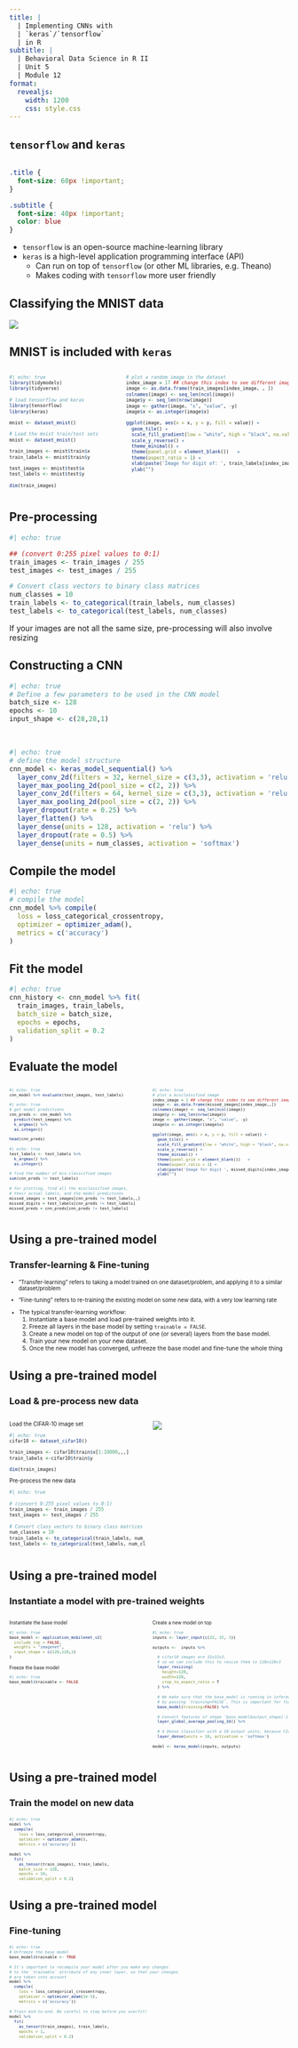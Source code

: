 ```yaml
---
title: |
  | Implementing CNNs with
  | `keras`/`tensorflow`
  | in R
subtitle: | 
  | Behavioral Data Science in R II
  | Unit 5
  | Module 12
format: 
  revealjs:
    width: 1200
    css: style.css
---
```


## `tensorflow` and `keras`

```r

```

```css
.title {
  font-size: 60px !important;
}

.subtitle {
  font-size: 40px !important;
  color: blue
}
```

-   `tensorflow` is an open-source machine-learning library
-   `keras` is a high-level application programming interface (API)
    -   Can run on top of `tensorflow` (or other ML libraries, e.g. Theano)
    -   Makes coding with `tensorflow` more user friendly

## Classifying the MNIST data

![](../imgs/MNIST.jpg)

## MNIST is included with `keras`

::: {style="font-size:70%;"}
::: columns
::: {.column width="40%"}
```r
#| echo: true
library(tidymodels)
library(tidyverse)

# load tensorflow and keras
library(tensorflow)
library(keras)

mnist <- dataset_mnist()

# Load the mnist train/test sets
mnist <- dataset_mnist()

train_images <- mnist$train$x
train_labels <- mnist$train$y

test_images <- mnist$test$x
test_labels <- mnist$test$y

dim(train_images)
```
:::

::: {.column width="60%"}
```r
# plot a random image in the dataset
index_image = 17 ## change this index to see different image.
image <- as.data.frame(train_images[index_image, , ])
colnames(image) <- seq_len(ncol(image))
image$y <- seq_len(nrow(image))
image <- gather(image, "x", "value", -y)
image$x <- as.integer(image$x)

ggplot(image, aes(x = x, y = y, fill = value)) +
  geom_tile() +
  scale_fill_gradient(low = "white", high = "black", na.value = NA) +
  scale_y_reverse() +
  theme_minimal() +
  theme(panel.grid = element_blank())   +
  theme(aspect.ratio = 1) +
  xlab(paste('Image for digit of: ', train_labels[index_image])) +
  ylab("")
```
:::
:::
:::

## Pre-processing

::: {style="\"font-size:80%;"}
```r
#| echo: true

## (convert 0:255 pixel values to 0:1)
train_images <- train_images / 255
test_images <- test_images / 255

# Convert class vectors to binary class matrices
num_classes = 10 
train_labels <- to_categorical(train_labels, num_classes)
test_labels <- to_categorical(test_labels, num_classes)
```

If your images are not all the same size, pre-processing will also involve resizing
:::

## Constructing a CNN

::: {style="\"font-size:70%;"}
```r
#| echo: true
# Define a few parameters to be used in the CNN model
batch_size <- 128
epochs <- 10
input_shape <- c(28,28,1)
```

 

```r
#| echo: true
# define the model structure
cnn_model <- keras_model_sequential() %>%
  layer_conv_2d(filters = 32, kernel_size = c(3,3), activation = 'relu', input_shape = input_shape) %>% 
  layer_max_pooling_2d(pool_size = c(2, 2)) %>% 
  layer_conv_2d(filters = 64, kernel_size = c(3,3), activation = 'relu') %>% 
  layer_max_pooling_2d(pool_size = c(2, 2)) %>% 
  layer_dropout(rate = 0.25) %>% 
  layer_flatten() %>% 
  layer_dense(units = 128, activation = 'relu') %>% 
  layer_dropout(rate = 0.5) %>% 
  layer_dense(units = num_classes, activation = 'softmax') 
```
:::

## Compile the model

```r
#| echo: true
# compile the model
cnn_model %>% compile(
  loss = loss_categorical_crossentropy,
  optimizer = optimizer_adam(),
  metrics = c('accuracy')
)
```

## Fit the model

::: {style="\"font-size:70%;"}
```r
#| echo: true
cnn_history <- cnn_model %>% fit(
  train_images, train_labels,
  batch_size = batch_size,
  epochs = epochs,
  validation_split = 0.2
)
```
:::

## Evaluate the model

::: {style="font-size:60%;"}
::: columns
::: {.column width="50%"}
```r
#| echo: true
cnn_model %>% evaluate(test_images, test_labels)
```

```r
#| echo: true
# get model predictions
cnn_preds <- cnn_model %>% 
  predict(test_images) %>% 
  k_argmax() %>% 
  as.integer()

head(cnn_preds)
```

```r
#| echo: true
test_labels <- test_labels %>% 
  k_argmax() %>% 
  as.integer()

# find the number of mis-classcified images
sum(cnn_preds != test_labels)

# for plotting, find all the misclassified images, 
# their actual labels, and the model predictions 
missed_images = test_images[cnn_preds != test_labels,,]
missed_digits = test_labels[cnn_preds != test_labels]
missed_preds = cnn_preds[cnn_preds != test_labels]
```
:::

::: {.column width="50%"}
```r
#| echo: true
# plot a misclassified image
index_image = 1 ## change this index to see different image.
image <- as.data.frame(missed_images[index_image,,])
colnames(image) <- seq_len(ncol(image))
image$y <- seq_len(nrow(image))
image <- gather(image, "x", "value", -y)
image$x <- as.integer(image$x)

ggplot(image, aes(x = x, y = y, fill = value)) +
  geom_tile() +
  scale_fill_gradient(low = "white", high = "black", na.value = NA) +
  scale_y_reverse() +
  theme_minimal() +
  theme(panel.grid = element_blank())   +
  theme(aspect.ratio = 1) +
  xlab(paste('Image for digit ', missed_digits[index_image], ', wrongly predicted as ', missed_preds[index_image])) +
  ylab("")
```
:::
:::
:::

## Using a pre-trained model

### Transfer-learning & Fine-tuning

::: {style="font-size:70%;"}
-   "Transfer-learning" refers to taking a model trained on one dataset/problem, and applying it to a similar dataset/problem

-   "Fine-tuning" refers to re-training the existing model on some new data, with a very low learning rate
:::

::: {.fragment style="font-size:75%;"}
-   The typical transfer-learning workflow:
    1.  Instantiate a base model and load pre-trained weights into it.
    2.  Freeze all layers in the base model by setting `trainable = FALSE`.
    3.  Create a new model on top of the output of one (or several) layers from the base model.
    4.  Train your new model on your new dataset.
    5.  Once the new model has converged, unfreeze the base model and fine-tune the whole thing
:::

## Using a pre-trained model

### Load & pre-process new data

::: {style="font-size:70%;"}
::: columns
::: {.column width="50%"}
Load the CIFAR-10 image set

```r
#| echo: true
cifar10 <- dataset_cifar10()

train_images <- cifar10$train$x[1:10000,,,]
train_labels <-cifar10$train$y

dim(train_images)
```

Pre-process the new data

```r
#| echo: true

# (convert 0:255 pixel values to 0:1)
train_images <- train_images / 255
test_images <- test_images / 255

# Convert class vectors to binary class matrices
num_classes = 10 
train_labels <- to_categorical(train_labels, num_classes)
test_labels <- to_categorical(test_labels, num_classes)
```
:::

::: {.column width="50%"}
![](../imgs/cifar10.png)
:::
:::
:::

## Using a pre-trained model

### Instantiate a model with pre-trained weights

::: {style="font-size:60%;"}
::: columns
::: {.column width="50%"}
Instantiate the base model

```r
#| echo: true
base_model <- application_mobilenet_v2(
  include_top = FALSE,
  weights = "imagenet",
  input_shape = c(128,128,3)
)
```

Freeze the base model

```r
#| echo: true
base_model$trainable <- FALSE
```
:::

::: {.column width="50%"}
Create a new model on top

```r
#| echo: true
inputs <- layer_input(c(32, 32, 3))

outputs <-  inputs %>%
  
  # cifar10 images are 32x32x3, 
  # so we can include this to resize them to 128x128x3
  layer_resizing(
    height=128,
    width=128,
    crop_to_aspect_ratio = T
  ) %>% 
  
  # We make sure that the base_model is running in inference mode here,
  # by passing `training=FALSE`. This is important for fine-tuning
  base_model(training=FALSE) %>%

  # Convert features of shape `base_model$output_shape[-1]` to vectors
  layer_global_average_pooling_2d() %>%

  # A Dense classifier with a 10 output units, because CIFAR10 has 10 classes
  layer_dense(units = 10, activation = 'softmax') 

model <- keras_model(inputs, outputs)
```
:::
:::
:::

## Using a pre-trained model

### Train the model on new data

::: {style="font-size:60%;"}
```r
#| echo: true
model %>%
  compile(
    loss = loss_categorical_crossentropy,
    optimizer = optimizer_adam(),
    metrics = c('accuracy'))

model %>% 
  fit(
    as_tensor(train_images), train_labels,
    batch_size = 128,
    epochs = 10,
    validation_split = 0.2)
```
:::

## Using a pre-trained model

### Fine-tuning

::: {style="font-size:60%;"}
```r
#| echo: true
# Unfreeze the base model
base_model$trainable <- TRUE

# It's important to recompile your model after you make any changes
# to the `trainable` attribute of any inner layer, so that your changes
# are taken into account
model %>%
  compile(
    loss = loss_categorical_crossentropy,
    optimizer = optimizer_adam(1e-5),
    metrics = c('accuracy'))

# Train end-to-end. Be careful to stop before you overfit!
model %>% 
  fit(
    as_tensor(train_images), train_labels,
    epochs = 1,
    validation_split = 0.2)
```
:::
